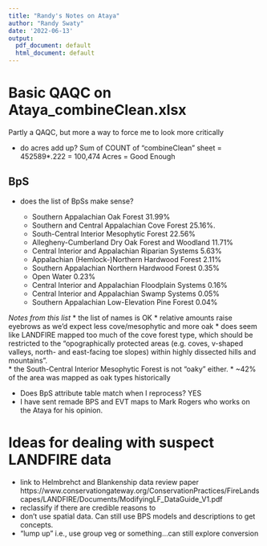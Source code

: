 ```yaml
---
title: "Randy's Notes on Ataya"
author: "Randy Swaty"
date: '2022-06-13'
output:
  pdf_document: default
  html_document: default
---
```



# Basic QAQC on Ataya_combineClean.xlsx

Partly a QAQC, but more a way to force me to look more critically

* do acres add up?  Sum of COUNT of "combineClean" sheet = 452589*.222 = 100,474 Acres = Good Enough

## BpS
* does the list of BpSs make sense?  

    *  Southern Appalachian Oak Forest	31.99%
    *  Southern and Central Appalachian Cove Forest	25.16%.  
    *  South-Central Interior Mesophytic Forest	22.56%
    *  Allegheny-Cumberland Dry Oak Forest and Woodland	11.71%
    *  Central Interior and Appalachian Riparian Systems	5.63%
    *  Appalachian (Hemlock-)Northern Hardwood Forest	2.11%
    *  Southern Appalachian Northern Hardwood Forest	0.35%
    *  Open Water	0.23%
    *  Central Interior and Appalachian Floodplain Systems	0.16%
    *  Central Interior and Appalachian Swamp Systems	0.05%
    *  Southern Appalachian Low-Elevation Pine Forest	0.04%
    
*Notes from this list*
* the list of names is OK
* relative amounts raise eyebrows as we'd expect less cove/mesophytic and more oak
* does seem like LANDFIRE mapped too much of the cove forest type, which should be restricted to the "opographically protected areas (e.g. coves, v-shaped valleys, north- and east-facing toe slopes) within highly dissected hills and mountains".  
* the South-Central Interior Mesophytic Forest is not "oaky" either.
* ~42% of the area was mapped as oak types historically

* Does BpS attribute table match when I reprocess? YES
* I have sent remade BPS and EVT maps to Mark Rogers who works on the Ataya for his opinion. 




# Ideas for dealing with suspect LANDFIRE data

* link to Helmbrehct and Blankenship data review paper https://www.conservationgateway.org/ConservationPractices/FireLandscapes/LANDFIRE/Documents/ModifyingLF_DataGuide_V1.pdf
* reclassify if there are credible reasons to
* don't use spatial data.  Can still use BPS models and descriptions to get concepts.
* "lump up" i.e., use group veg or something...can still explore conversion





